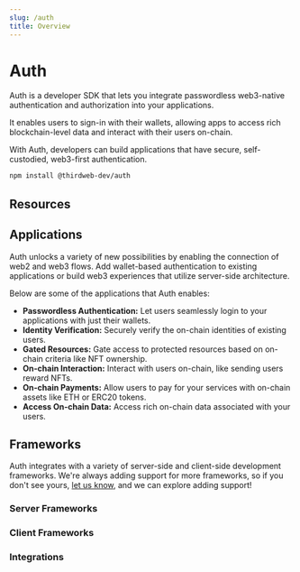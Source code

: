```yaml
---
slug: /auth
title: Overview
---
```


# Auth


Auth is a developer SDK that lets you integrate passwordless web3-native authentication and authorization into your applications.

It enables users to sign-in with their wallets, allowing apps to access rich blockchain-level data and interact with their users on-chain.

With Auth, developers can build applications that have secure, self-custodied, web3-first authentication.

```bash npm2yarn
npm install @thirdweb-dev/auth
```

## Resources

<div>
  <div className="col col--12" style={{ padding: 8 }}>
    <QuickstartCard
      name="Getting Started"
      link="/auth/getting-started"
      description="Get started by integrating web3 authentication into a simple application with Auth"
      image="/assets/icons/leadership.png"
    />
  </div>
</div>

<div>
  <div className="col col--12" style={{ padding: 8 }}>
    <QuickstartCard
      name="How Auth Works"
      link="/auth/how-auth-works"
      description="Learn about the specifics of how Auth works under the hood"
      image="/assets/icons/leadership.png"
    />
  </div>
</div>

## Applications

Auth unlocks a variety of new possibilities by enabling the connection of web2 and web3 flows. Add wallet-based authentication to existing applications or build web3 experiences that utilize server-side architecture.

Below are some of the applications that Auth enables:

- **Passwordless Authentication:** Let users seamlessly login to your applications with just their wallets.
- **Identity Verification:** Securely verify the on-chain identities of existing users.
- **Gated Resources:** Gate access to protected resources based on on-chain criteria like NFT ownership.
- **On-chain Interaction:** Interact with users on-chain, like sending users reward NFTs.
- **On-chain Payments:** Allow users to pay for your services with on-chain assets like ETH or ERC20 tokens.
- **Access On-chain Data:** Access rich on-chain data associated with your users.

## Frameworks

Auth integrates with a variety of server-side and client-side development frameworks. We&apos;re always adding support for more frameworks, so if you don&apos;t see yours, [let us know](https://discord.com/thirdweb), and we can explore adding support!

### Server Frameworks

<div>
  <div className="col col--12" style={{ padding: 8 }}>
    <QuickstartCard
      name="Next"
      link="/auth/server-frameworks/next"
      description=""
      image="/assets/languages/nextjs.png"
    />
  </div>
</div>

<div>
  <div className="col col--12" style={{ padding: 8 }}>
    <QuickstartCard
      name="Express"
      link="/auth/server-frameworks/express"
      description=""
      image="/assets/languages/javascript.png"
    />
  </div>
</div>

### Client Frameworks

<div>
  <div className="col col--12" style={{ padding: 8 }}>
    <QuickstartCard
      name="React"
      link="/auth/client-frameworks/react"
      description=""
      image="/assets/languages/react.png"
    />
  </div>
</div>

### Integrations

<div>
  <div className="col col--12" style={{ padding: 8 }}>
    <QuickstartCard
      name="NextAuth"
      link="/auth/integrations/next-auth"
      description=""
      image="/assets/languages/nextauth.png"
    />
  </div>
</div>

<div>
  <div className="col col--12" style={{ padding: 8 }}>
    <QuickstartCard
      name="Supabase"
      link="/auth/integrations/supabase"
      description=""
      image="/assets/languages/supabase.png"
    />
  </div>
</div>

<div>
  <div className="col col--12" style={{ padding: 8 }}>
    <QuickstartCard
      name="Firebase"
      link="/auth/integrations/firebase"
      description=""
      image="/assets/languages/firebase.png"
    />
  </div>
</div>
